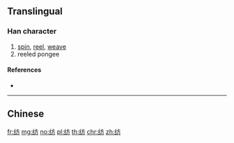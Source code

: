 {{character info/new}}
{{also|紡}}
==Translingual==

===Han character===
{{Han char|rn=120|rad=纟|as=04|sn=7|four=|canj=VMYHS}}

# [[spin]], [[reel]], [[weave]]
# reeled pongee

====References====
* {{Han ref|kx=0944.251|hdz=53376.110|uh=7EBA|ud=32442}}

----

==Chinese==
{{zh-see|紡}}

[[fr:纺]]
[[mg:纺]]
[[no:纺]]
[[pl:纺]]
[[th:纺]]
[[chr:纺]]
[[zh:纺]]